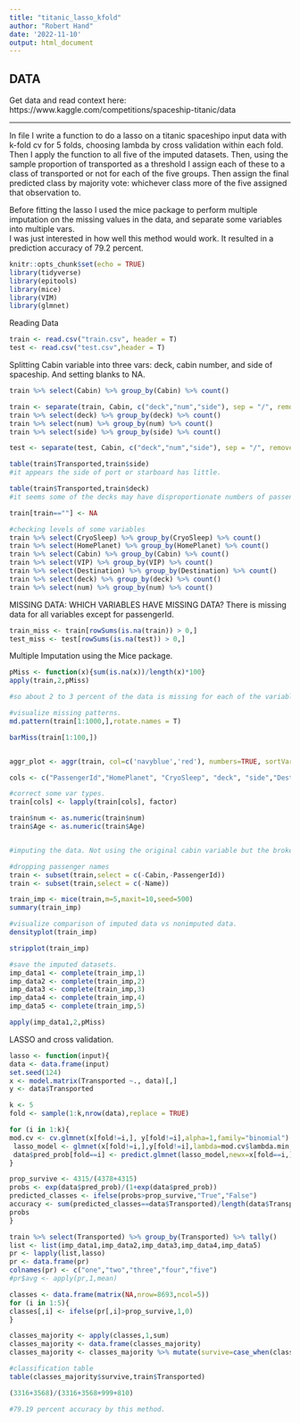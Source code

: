 ---
title: "titanic_lasso_kfold"
author: "Robert Hand"
date: '2022-11-10'
output: html_document
---

DATA
---------------------------------------------------------
Get data and read context here:
https://www.kaggle.com/competitions/spaceship-titanic/data

---------------------------------------------------------

In file I write a function to do a lasso on a titanic spaceshipo input data with k-fold cv for 5 folds, choosing lambda by cross validation within each fold. Then I apply the function to all five of the imputed datasets. Then, using the sample proportion of transported as a threshold I assign each of these to a class of transported or not for each of the five groups. Then assign the final predicted class by majority vote: whichever class more of the five assigned that observation to. 

Before fitting the lasso I used the mice package to perform multiple imputation on the missing values in the data, and separate some variables into multiple vars.  
I was just interested in how well this method would work. It resulted in a prediction accuracy of 79.2 percent. 

```{r setup, include=FALSE}
knitr::opts_chunk$set(echo = TRUE)
library(tidyverse)
library(epitools)
library(mice)
library(VIM)
library(glmnet)

```


Reading Data
```{r cars}
train <- read.csv("train.csv", header = T)
test <- read.csv("test.csv",header = T)
```


Splitting Cabin variable into three vars: deck, cabin number, and side of spaceship. And setting blanks to NA. 
```{r cars}
train %>% select(Cabin) %>% group_by(Cabin) %>% count()

train <- separate(train, Cabin, c("deck","num","side"), sep = "/", remove = FALSE)
train %>% select(deck) %>% group_by(deck) %>% count()
train %>% select(num) %>% group_by(num) %>% count()
train %>% select(side) %>% group_by(side) %>% count()

test <- separate(test, Cabin, c("deck","num","side"), sep = "/", remove = FALSE)

table(train$Transported,train$side)
#it appears the side of port or starboard has little.

table(train$Transported,train$deck)
#it seems some of the decks may have disproportionate numbers of passengers dying. 

train[train==""] <- NA

#checking levels of some variables
train %>% select(CryoSleep) %>% group_by(CryoSleep) %>% count()
train %>% select(HomePlanet) %>% group_by(HomePlanet) %>% count()
train %>% select(Cabin) %>% group_by(Cabin) %>% count()
train %>% select(VIP) %>% group_by(VIP) %>% count()
train %>% select(Destination) %>% group_by(Destination) %>% count()
train %>% select(deck) %>% group_by(deck) %>% count()
train %>% select(num) %>% group_by(num) %>% count()


```


MISSING DATA:
WHICH VARIABLES HAVE MISSING DATA?
There is missing data for all variables except for passengerId. 
```{r}
train_miss <- train[rowSums(is.na(train)) > 0,]
test_miss <- test[rowSums(is.na(test)) > 0,]

```


Multiple Imputation using the Mice package. 
```{r}
pMiss <- function(x){sum(is.na(x))/length(x)*100}
apply(train,2,pMiss)

#so about 2 to 3 percent of the data is missing for each of the variables. 

#visualize missing patterns. 
md.pattern(train[1:1000,],rotate.names = T)

barMiss(train[1:100,])


aggr_plot <- aggr(train, col=c('navyblue','red'), numbers=TRUE, sortVars=TRUE, labels=names(train), cex.axis=.7, gap=3, ylab=c("Histogram of missing data","Pattern"))

cols <- c("PassengerId","HomePlanet", "CryoSleep", "deck", "side","Destination","Age","VIP","Transported")

#correct some var types. 
train[cols] <- lapply(train[cols], factor)

train$num <- as.numeric(train$num)
train$Age <- as.numeric(train$Age)


#imputing the data. Not using the original cabin variable but the broken down categories of duck, num and side. 

#dropping passenger names
train <- subset(train,select = c(-Cabin,-PassengerId))
train <- subset(train,select = c(-Name))

train_imp <- mice(train,m=5,maxit=10,seed=500)
summary(train_imp)

#visualize comparison of imputed data vs nonimputed data. 
densityplot(train_imp)

stripplot(train_imp)

#save the imputed datasets. 
imp_data1 <- complete(train_imp,1)
imp_data2 <- complete(train_imp,2)
imp_data3 <- complete(train_imp,3)
imp_data4 <- complete(train_imp,4)
imp_data5 <- complete(train_imp,5)

apply(imp_data1,2,pMiss)

```


LASSO and cross validation. 
```{r}
lasso <- function(input){
data <- data.frame(input)
set.seed(124)
x <- model.matrix(Transported ~., data)[,]
y <- data$Transported

k <- 5
fold <- sample(1:k,nrow(data),replace = TRUE)

for (i in 1:k){
mod.cv <- cv.glmnet(x[fold!=i,], y[fold!=i],alpha=1,family="binomial")
 lasso_model <- glmnet(x[fold!=i,],y[fold!=i],lambda=mod.cv$lambda.min,alpha = 1,family = "binomial")
 data$pred_prob[fold==i] <- predict.glmnet(lasso_model,newx=x[fold==i,],type = "response")
}

prop_survive <- 4315/(4378+4315)
probs <- exp(data$pred_prob)/(1+exp(data$pred_prob))
predicted_classes <- ifelse(probs>prop_survive,"True","False")
accuracy <- sum(predicted_classes==data$Transported)/length(data$Transported)
probs
}

train %>% select(Transported) %>% group_by(Transported) %>% tally()
list <- list(imp_data1,imp_data2,imp_data3,imp_data4,imp_data5)
pr <- lapply(list,lasso)
pr <- data.frame(pr)
colnames(pr) <- c("one","two","three","four","five")
#pr$avg <- apply(pr,1,mean)

classes <- data.frame(matrix(NA,nrow=8693,ncol=5))
for (i in 1:5){
classes[,i] <- ifelse(pr[,i]>prop_survive,1,0)
}

classes_majority <- apply(classes,1,sum)
classes_majority <- data.frame(classes_majority)
classes_majority <- classes_majority %>% mutate(survive=case_when(classes_majority>2~"True",TRUE~"False"))

#classification table
table(classes_majority$survive,train$Transported)

(3316+3568)/(3316+3568+999+810)

#79.19 percent accuracy by this method. 

```



